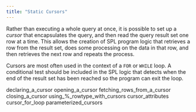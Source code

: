 ```yaml
---
title: "Static Cursors"
---
```


<div id="static_cursors" class="registered_link"></div>

Rather than executing a whole query at once, it is possible to set up a *cursor* that encapsulates the query, and then read the query result set one row at a time. This allows the creation of SPL program logic that retrieves a row from the result set, does some processing on the data in that row, and then retrieves the next row and repeats the process.

Cursors are most often used in the context of a `FOR` or `WHILE` loop. A conditional test should be included in the SPL logic that detects when the end of the result set has been reached so the program can exit the loop.

<div class="toctree" maxdepth="3">

declaring_a_cursor opening_a_cursor fetching_rows_from_a_cursor closing_a_cursor using\_%\_rowtype_with_cursors cursor_attributes cursor_for_loop parameterized_cursors

</div>

